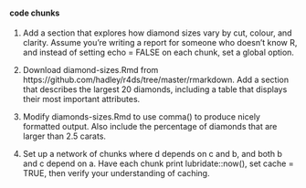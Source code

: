 #### code chunks
1. Add a section that explores how diamond sizes vary by cut, colour, and
   clarity. Assume you’re writing a report for someone who doesn’t know R, and
   instead of setting echo = FALSE on each chunk, set a global option.

2. Download diamond-sizes.Rmd from
   https://github.com/hadley/r4ds/tree/master/rmarkdown. Add a section that
   describes the largest 20 diamonds, including a table that displays their
   most important attributes.

3. Modify diamonds-sizes.Rmd to use comma() to produce nicely formatted output.
   Also include the percentage of diamonds that are larger than 2.5 carats.

4. Set up a network of chunks where d depends on c and b, and both b and c
   depend on a. Have each chunk print lubridate::now(), set cache = TRUE, then
   verify your understanding of caching.
